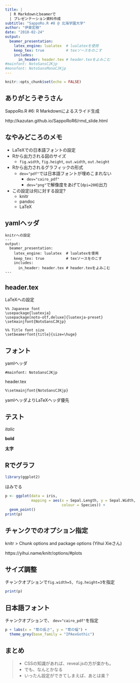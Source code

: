 ```yaml
---
title: |
  | R Markdownとbeamerで
  | プレゼンテーション資料作成
subtitle: "SappoRo.R #8 @ 北海学園大学"
author: "伊東宏樹"
date: "2018-02-24"
output:
  beamer_presentation:
    latex_engine: lualatex  # lualatexを使用
    keep_tex: true          # texソースをのこす
    includes:
      in_header: header.tex # header.texをよみこむ
#mainfont: NotoSansCJKjp
#monofont: NotoSansMonoCJKjp
---
```


```r
knitr::opts_chunk$set(echo = FALSE)
```

## ありがとうぞうさん

SappoRo.R #6: 
R Markdownによるスライド生成

http://kazutan.github.io/SappoRoR6/rmd_slide.html

## なやみどころのメモ

- LaTeXでの日本語フォントの設定
- Rから出力される図のサイズ
    - `fig.width`, `fig.height`, `out.width`, `out.height`
- Rから出力されるグラフィックの形式
    - `dev="pdf"`では日本語フォントが埋めこまれない
        - `dev="cairo_pdf"`
        - `dev="png"`で解像度をあげて(`dpi=200`)出力
- この設定は何に対する設定?
    - knitr
    - pandoc
    - LaTeX

## yamlヘッダ
```
knitrへの設定
---
output:
  beamer_presentation:
    latex_engine: lualatex  # lualatexを使用
    keep_tex: true          # texソースをのこす
    includes:
      in_header: header.tex # header.texをよみこむ
---
```

## header.tex
LaTeXへの設定
```
%% Japanese font
\usepackage{luatexja}
\usepackage[noto-otf,deluxe]{luatexja-preset}
\setmainjfont{NotoSansCJKjp}

%% Title font size
\setbeamerfont{title}{size=\huge}
```

## フォント

yamlヘッダ
```
#mainfont: NotoSansCJKjp
```

header.tex
```
%\setmainjfont{NotoSansCJKjp}
```

yamlヘッダよりLaTeXヘッダ優先


## テスト

_italic_

__bold__

**太字**

## Rでグラフ
```r
library(ggplot2)
```

はみでる
```r
p <- ggplot(data = iris,
            mapping = aes(x = Sepal.Length, y = Sepal.Width,
                          colour = Species)) +
  geom_point()
print(p)
```

## チャンクでのオプション指定

knitr > Chunk options and package options (Yihui Xieさん)

https://yihui.name/knitr/options/#plots

## サイズ調整
チャンクオプションで`fig.width=5, fig.height=3`を指定
```r
print(p)
```


## 日本語フォント
チャンクオプションで、 `dev="cairo_pdf"`を指定
```r
p + labs(x = "萼の長さ", y = "萼の幅") +
  theme_grey(base_family = "IPAexGothic")
```

## まとめ
>- CSSの知識があれば、reveal.jsの方が楽かも。
>- でも、なんとかなる
>- いったん設定ができてしまえば、あとは楽？



